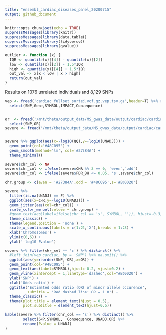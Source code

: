 ```yaml
---
title: "ensembl_cardiac_diseases_panel_20200715"
output: github_document
---
```


```r
knitr::opts_chunk$set(echo = TRUE)
suppressMessages(library(knitr))
suppressMessages(library(data.table))
suppressMessages(library(tidyverse))
suppressMessages(library(qvalue))

outlier <- function (x) {
  IQR <- quantile(x)[[4]] - quantile(x)[[2]]
  low <- quantile(x)[[2]] - 1.5*IQR
  high <- quantile(x)[[4]] + 1.5*IQR
  out_val <- x[x < low | x > high]
  return(out_val)
}
```

Results on 1076 unrelated individuals and 8,129 SNPs

```r
vep <- fread('cardiac_fullset_sorted.vcf.gz.vep.tsv.gz',header=T) %>% rename(SNP='#Uploaded_variation') %>%
  select(SNP,Gene,SYMBOL,IMPACT,Consequence)


or  <- fread('/mnt/theta/output_data/MS_gwas_data/output/cardiac/cardiac_plink.assoc.logistic') %>%
  select(SNP,OR)
severe <- fread('/mnt/theta/output_data/MS_gwas_data/output/cardiac/cardiac_plink.assoc.logistic.adjusted') %>% left_join(vep) %>% left_join(or)


severe %>% ggplot(aes(x=-log10(QQ),y=-log10(UNADJ))) +
  geom_point(col='#48C095') +
  geom_smooth(method='lm', col='#27384A') +
  theme_minimal()


```


```r
severe$chr_col <- NA
severe$chr_col <- ifelse(severe$CHR %% 2 == 0, 'even','odd')
severe$chr_col <- ifelse(severe$FDR_BH <= 0.05, 's',severe$chr_col)

chr.group <- c(even = '#27384A',odd = '#48C095',s='#BC0020')

severe %>% 
  filter(is.na(UNADJ) == F) %>%
  ggplot(aes(x=CHR,y=-log10(UNADJ))) +
  geom_jitter(aes(col=chr_col)) +
  scale_color_manual(values = chr.group) +
  #geom_text(aes(label=ifelse(chr_col == 's', SYMBOL, '')), hjust=-0.3) +
  theme_classic() +
  theme(legend.position = 'none') +
  scale_x_continuous(labels = c(1:22,'X'),breaks = 1:23) +
  xlab('Chromosomes') +
  ylim(c(0,6)) +
  ylab('-log10 Pvalue')
```

```r
severe %>% filter(chr_col == 's') %>% distinct() %>%
  #left_join(vep_cardiac, by = 'SNP') %>% na.omit() %>%
  ggplot(aes(y=reorder(SNP,-OR),x=OR)) + 
  geom_point(col="#48C095") +
  geom_text(aes(label=SYMBOL),hjust=-0.2, vjust=0.2) +
  geom_vline(xintercept = 1,linetype='dashed',col="#BC0020") +
  ylab('SNP') +
  xlab('Odds ratio') +
  ggtitle('Estimated odds ratio (OR) of minor allele occurence', 
          subtitle = 'Red dashed line: OR = 1.0') +
  theme_classic() +
  theme(plot.title = element_text(hjust = 0.5),
        plot.subtitle = element_text(hjust=0.5))
```




```r
kable(severe %>% filter(chr_col == 's') %>% distinct() %>%
        select(SNP,SYMBOL,  Consequence, UNADJ,OR) %>%
        rename(Pvalue = UNADJ)
)

```
